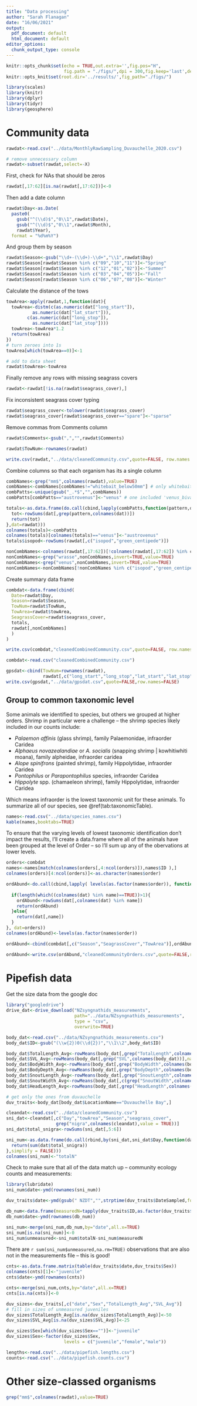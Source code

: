 ```yaml
---
title: "Data processing"
author: "Sarah Flanagan"
date: "16/06/2021"
output:
  pdf_document: default
  html_document: default
editor_options:
  chunk_output_type: console
---
```


```r
knitr::opts_chunk$set(echo = TRUE,out.extra='',fig.pos="H",
                      fig.path = "./figs/",dpi = 300,fig.keep='last',dev='png')
knitr::opts_knit$set(root.dir='../results/',fig_path="./figs/")
```

```r
library(scales)
library(knitr)
library(dplyr)
library(tidyr)
library(geosphere)
```

# Community data

```r
rawdat<-read.csv("../data/MonthlyRawSampling_Duvauchelle_2020.csv")

# remove unnecessary column
rawdat<-subset(rawdat,select=-X)

```

First, check for NAs that should be zeros

```r
rawdat[,17:62][is.na(rawdat[,17:62])]<-0
```

Then add a date column

```r
rawdat$Day<-as.Date(
  paste0(
    gsub("^(\\d)$","0\\1",rawdat$Date),
    gsub("^(\\d)$","0\\1",rawdat$Month),
    rawdat$Year),
  format = "%d%m%Y")
```

And group them by season

```r
rawdat$Season<-gsub("\\d+-(\\d+)-\\d+","\\1",rawdat$Day)
rawdat$Season[rawdat$Season %in% c("09","10","11")]<-"Spring"
rawdat$Season[rawdat$Season %in% c("12","01","02")]<-"Summer"
rawdat$Season[rawdat$Season %in% c("03","04","05")]<-"Fall"
rawdat$Season[rawdat$Season %in% c("06","07","08")]<-"Winter"
```


Calculate the distance of the tows

```r
towArea<-apply(rawdat,1,function(dat){
  towArea<-distm(c(as.numeric(dat["long_start"]),
          as.numeric(dat["lat_start"])),
        c(as.numeric(dat["long_stop"]),
          as.numeric(dat["lat_stop"])))
  towArea<-towArea*1.2
  return(towArea)
})
# turn zeroes into 1s
towArea[which(towArea==0)]<-1

# add to data sheet
rawdat$towArea<-towArea
```

Finally remove any rows with missing seagrass covers

```r
rawdat<-rawdat[!is.na(rawdat$seagrass_cover),]
```

Fix inconsistent seagrass cover typing

```r
rawdat$seagrass_cover<-tolower(rawdat$seagrass_cover)
rawdat$seagrass_cover[rawdat$seagrass_cover=="spare"]<-"sparse"
```

Remove commas from Comments column

```r
rawdat$Comments<-gsub(",","",rawdat$Comments)
```

```r
rawdat$TowNum<-rownames(rawdat)
```


```r
write.csv(rawdat,"../data/cleanedCommunity.csv",quote=FALSE, row.names = FALSE)
```


Combine columns so that each organism has its a single column

```r
combNames<-grep("mm$",colnames(rawdat),value=TRUE)
combNames<-combNames[combNames!="whitebait_below50mm"] # only whitebait instance
combPatts<-unique(gsub("_.*$","",combNames))
combPatts[combPatts=="austrovenus"]<-"venus" # one included 'venus_bivalve'

totals<-as.data.frame(do.call(cbind,lapply(combPatts,function(pattern,dat){
  tot<-rowSums(dat[,grep(pattern,colnames(dat))])
  return(tot)
},dat=rawdat)))
colnames(totals)<-combPatts
colnames(totals)[colnames(totals)=="venus"]<-"austrovenus"
totals$isopod<-rowSums(rawdat[,c("isopod","green_centipede")])

nonCombNames<-colnames(rawdat[,17:62])[!colnames(rawdat[,17:62]) %in% combNames]
nonCombNames<-grep("wrasse",nonCombNames,invert=TRUE,value=TRUE)
nonCombNames<-grep("venus",nonCombNames,invert=TRUE,value=TRUE)
nonCombNames<-nonCombNames[!nonCombNames %in% c("isopod","green_centipede")]
```



Create summary data frame

```r
combdat<-data.frame(cbind(
  Date=rawdat$Day,
  Season=rawdat$Season,
  TowNum=rawdat$TowNum,
  TowArea=rawdat$towArea,
  SeagrassCover=rawdat$seagrass_cover,
  totals,
  rawdat[,nonCombNames]
  )
)
```

```r
write.csv(combdat,"cleanedCombinedCommunity.csv",quote=FALSE, row.names = FALSE)
```
```r
combdat<-read.csv("cleanedCombinedCommunity.csv")
```

```r
gpsdat<-cbind(TowNum=rownames(rawdat),
              rawdat[,c("long_start","long_stop","lat_start","lat_stop")])
write.csv(gpsdat,"../data/gpsdat.csv",quote=FALSE,row.names=FALSE)
```


## Group to common taxonomic level

Some animals we identified to species, but others we grouped at higher orders. Shrimp in particular were a challenge -- the shrimp species likely included in our counts include:

- *Palaemon affinis* (glass shrimp), family Palaemonidae, infraorder Caridea
- *Alphaeus novazealandiae* or *A. socialis* (snapping shrimp | kowhitiwhiti moana), family alpheidae, infraorder caridea
- *Alope spinifrons* (painted shrimp), family Hippolytidae, infraorder Caridea
- *Pontophilus* or *Parapontophilus* species, infraorder Caridea
- *Hippolyte* spp. (chamaeleon shrimp), family Hippolytidae, infraorder Caridea

Which means infraorder is the lowest taxonomic unit for these animals. To summarize all of our species, see \@ref(tab:taxonomicTable).

```r
names<-read.csv("../data/species_names.csv")
kable(names,booktabs=TRUE)
```


To ensure that the varying levels of lowest taxonomic identification don't impact the results, I'll create a data.frame where all of the animals have been grouped at the level of Order -- so I'll sum up any of the obervations at lower levels.  

```r
orders<-combdat
names<-names[match(colnames(orders[,4:ncol(orders)]),names$ID ),]
colnames(orders)[4:ncol(orders)]<-as.character(names$order)

ordAbund<-do.call(cbind,lapply( levels(as.factor(names$order)), function(name,dat){
  
  if(length(which((colnames(dat) %in% name)==TRUE))>1){
    ordAbund<-rowSums(dat[,colnames(dat) %in% name])
    return(ordAbund)
  }else{
    return(dat[,name])
  }
}, dat=orders))
colnames(ordAbund)<-levels(as.factor(names$order))

ordAbund<-cbind(combdat[,c("Season","SeagrassCover","TowArea")],ordAbund)
```
 
```r
ordAbund<-write.csv(ordAbund,"cleanedCommunityOrders.csv",quote=FALSE,row.names = FALSE)
```

 
# Pipefish data

Get the size data from the google doc

```r
library("googledrive")
drive_dat<-drive_download("NZsyngnathids_measurements", 
                          path="../data/NZsyngnathids_measurements",
                          type = "csv",
                          overwrite=TRUE)
```
```r
body_dat<-read.csv("../data/NZsyngnathids_measurements.csv")
body_dat$ID<-gsub("(\\w{2})0(\\d{2})","\\1\\2",body_dat$ID)
```

```r
body_dat$TotalLength_Avg<-rowMeans(body_dat[,grep("TotalLength",colnames(body_dat))],na.rm = TRUE)
body_dat$SVL_Avg<-rowMeans(body_dat[,grep("SVL",colnames(body_dat))],na.rm = TRUE)
body_dat$BodyWidth_Avg<-rowMeans(body_dat[,grep("BodyWidth",colnames(body_dat))],na.rm = TRUE)
body_dat$BodyDepth_Avg<-rowMeans(body_dat[,grep("BodyDepth",colnames(body_dat))],na.rm = TRUE)
body_dat$SnoutLength_Avg<-rowMeans(body_dat[,grep("SnoutLength",colnames(body_dat))],na.rm = TRUE)
body_dat$SnoutWidth_Avg<-rowMeans(body_dat[,c(grep("SnoutWidth",colnames(body_dat)),grep("SnoutDepth",colnames(body_dat)))],na.rm = TRUE)
body_dat$HeadLength_Avg<-rowMeans(body_dat[,grep("HeadLength",colnames(body_dat))],na.rm = TRUE)

# get only the ones from duvauchelle
duv_traits<-body_dat[body_dat$LocationName=="Duvauchelle Bay",]
```

```r
cleandat<-read.csv("../data/cleanedCommunity.csv")
sni_dat<-cleandat[,c("Day","towArea","Season","seagrass_cover",
                   grep("nigra",colnames(cleandat),value = TRUE))]
sni_dat$total_snigra<-rowSums(sni_dat[,5:6])

sni_num<-as.data.frame(do.call(rbind,by(sni_dat,sni_dat$Day,function(dat){
  return(sum(dat$total_snigra))
},simplify = FALSE)))
colnames(sni_num)<-"totalN"

```

Check to make sure that all of the data match up -- community ecology counts and measurements:
```r
library(lubridate)
sni_num$date<-ymd(rownames(sni_num))

duv_traits$date<-ymd(gsub(" NZDT","",strptime(duv_traits$DateSampled,format="%d-%b-%Y")))

db_num<-data.frame(measuredN=tapply(duv_traits$ID,as.factor(duv_traits$date),length))
db_num$date<-ymd(rownames(db_num))

sni_num<-merge(sni_num,db_num,by="date",all.x=TRUE)
sni_num[is.na(sni_num)]<-0
sni_num$unmeasured<-sni_num$totalN-sni_num$measuredN
```

There are `r sum(sni_num$unmeasured,na.rm=TRUE)` observations that are also not in the measurements file -- this is good!

```r
cnts<-as.data.frame.matrix(table(duv_traits$date,duv_traits$Sex))
colnames(cnts)[1]<-"juvenile"
cnts$date<-ymd(rownames(cnts))

cnts<-merge(sni_num,cnts,by="date",all.x=TRUE)
cnts[is.na(cnts)]<-0

```

```r
duv_sizes<-duv_traits[,c("date","Sex","TotalLength_Avg","SVL_Avg")]
# fill in sizes of unmeasured juveniles
duv_sizes$TotalLength_Avg[is.na(duv_sizes$TotalLength_Avg)]<-50
duv_sizes$SVL_Avg[is.na(duv_sizes$SVL_Avg)]<-25

duv_sizes$Sex[which(duv_sizes$Sex=="")]<-"juvenile"
duv_sizes$Sex<-factor(duv_sizes$Sex,
                      levels = c("juvenile","female","male"))


```




```r
lengths<-read.csv("../data/pipefish.lengths.csv")
counts<-read.csv("../data/pipefish.counts.csv")
```


# Other size-classed organisms

```r
grep("mm$",colnames(rawdat),value=TRUE)
```


